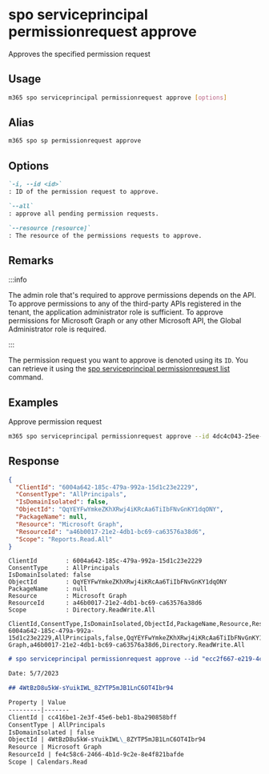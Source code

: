 
# spo serviceprincipal permissionrequest approve

Approves the specified permission request

## Usage

```sh
m365 spo serviceprincipal permissionrequest approve [options]
```

## Alias

```sh
m365 spo sp permissionrequest approve
```

## Options

```md definition-list
`-i, --id <id>`
: ID of the permission request to approve.

`--all`
: approve all pending permission requests.

`--resource [resource]`
: The resource of the permissions requests to approve.
```

<Global />

## Remarks

:::info

The admin role that's required to approve permissions depends on the API. To approve permissions to any of the third-party APIs registered in the tenant, the application administrator role is sufficient. To approve permissions for Microsoft Graph or any other Microsoft API, the Global Administrator role is required.

:::

The permission request you want to approve is denoted using its `ID`. You can retrieve it using the [spo serviceprincipal permissionrequest list](./serviceprincipal-permissionrequest-list.mdx) command.

## Examples

Approve permission request

```sh
m365 spo serviceprincipal permissionrequest approve --id 4dc4c043-25ee-40f2-81d3-b3bf63da7538
```

## Response

<Tabs>
  <TabItem value="JSON">

  ```json
  {
    "ClientId": "6004a642-185c-479a-992a-15d1c23e2229",
    "ConsentType": "AllPrincipals",
    "IsDomainIsolated": false,
    "ObjectId": "QqYEYFwYmkeZKhXRwj4iKRcAa6TiIbFNvGnKY1dqONY",
    "PackageName": null,
    "Resource": "Microsoft Graph",
    "ResourceId": "a46b0017-21e2-4db1-bc69-ca63576a38d6",
    "Scope": "Reports.Read.All"
  }
  ```

  </TabItem>
  <TabItem value="Text">

  ```text
  ClientId        : 6004a642-185c-479a-992a-15d1c23e2229
  ConsentType     : AllPrincipals
  IsDomainIsolated: false
  ObjectId        : QqYEYFwYmkeZKhXRwj4iKRcAa6TiIbFNvGnKY1dqONY
  PackageName     : null
  Resource        : Microsoft Graph
  ResourceId      : a46b0017-21e2-4db1-bc69-ca63576a38d6
  Scope           : Directory.ReadWrite.All
  ```

  </TabItem>
  <TabItem value="CSV">

  ```csv
  ClientId,ConsentType,IsDomainIsolated,ObjectId,PackageName,Resource,ResourceId,Scope
  6004a642-185c-479a-992a-15d1c23e2229,AllPrincipals,false,QqYEYFwYmkeZKhXRwj4iKRcAa6TiIbFNvGnKY1dqONY,null,Microsoft Graph,a46b0017-21e2-4db1-bc69-ca63576a38d6,Directory.ReadWrite.All
  ```

  </TabItem>
  <TabItem value="Markdown">

  ```md
  # spo serviceprincipal permissionrequest approve --id "ecc2f667-e219-4c65-908e-957d68244d0c"

  Date: 5/7/2023

  ## 4WtBzD8u5kW-sYuikIWL_8ZYTP5mJB1LnC6OT4Ibr94

  Property | Value
  ---------|-------
  ClientId | cc416be1-2e3f-45e6-beb1-8ba290858bff
  ConsentType | AllPrincipals
  IsDomainIsolated | false
  ObjectId | 4WtBzD8u5kW-sYuikIWL\_8ZYTP5mJB1LnC6OT4Ibr94
  Resource | Microsoft Graph
  ResourceId | fe4c58c6-2466-4b1d-9c2e-8e4f821bafde
  Scope | Calendars.Read
  ```

  </TabItem>
</Tabs>

